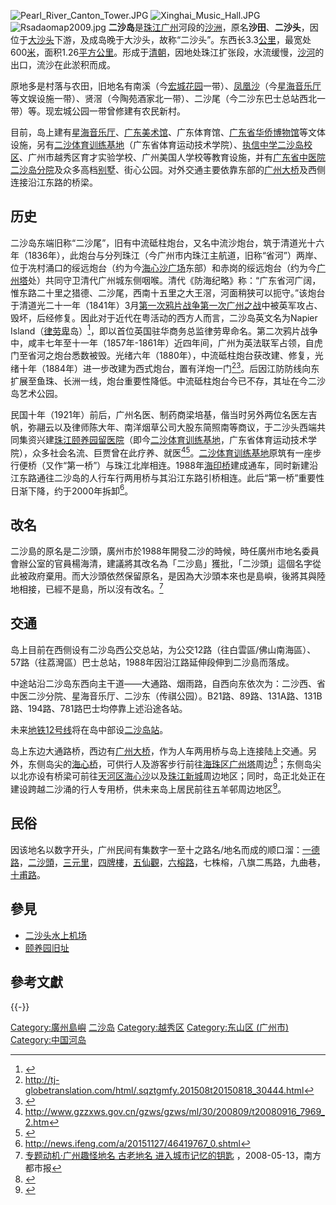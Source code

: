 [[File:Pearl_River_Canton_Tower.JPG|thumb]]
[[File:Xinghai_Music_Hall.JPG|thumb]]
[[File:Rsadaomap2009.jpg|thumb]]
{{Coord|23.1124|N|113.2990|E|format=dms|display=title}}
'''二沙岛'''是[[珠江|珠江]][[广州|广州]]河段的[[沙洲|沙洲]]，原名'''沙田'''、'''二沙头'''，因位于[[大沙头|大沙头]]下游，及成岛晚于大沙头，故称“二沙头”。东西长3.3[[公里|公里]]，最宽处600[[米_(單位)|米]]，面积1.26[[平方公里|平方公里]]。形成于[[清朝|清朝]]，因地处珠江扩张段，水流缓慢，[[沙河_(广州河流)|沙河]]的出口，流沙在此淤积而成。

原地多是村落与农田，旧地名有南溪（今[[宏城花园|宏城花园]]一带）、[[凤凰沙|凤凰沙]]（今[[星海音乐厅|星海音乐厅]]等文娱设施一带）、贤滘（今陶苑酒家北一带）、二沙尾（今二沙东巴士总站西北一带）等。现宏城公园一带曾修建有农民新村。

目前，岛上建有[[星海音乐厅|星海音乐厅]]、[[广东美术馆|广东美术馆]]、广东体育馆、[[广东省华侨博物馆|广东省华侨博物馆]]等文体设施，另有[[二沙体育训练基地|二沙体育训练基地]]（广东省体育运动技术学院）、[[执信中学|执信中学二沙岛校区]]、广州市越秀区育才实验学校、广州美国人学校等教育设施，并有[[广东省中医院|广东省中医院二沙岛分院]]及众多高档[[别墅|别墅]]、街心公园。对外交通主要依靠东部的[[广州大桥_(广州)|广州大桥]]及西侧连接沿江东路的桥梁。

==历史==
二沙岛东端旧称“二沙尾”，旧有中流砥柱炮台，又名中流沙炮台，筑于清道光十六年（1836年），此炮台与分列珠江（今广州市内珠江主航道，旧称“省河”）两岸、位于冼村涌口的绥远炮台（约为今[[海心沙广场|海心沙广场]]东部）和赤岗的绥远炮台（约为今[[广州塔|广州塔]]处）共同守卫清代广州城东侧咽喉。清代《防海纪略》称：“广东省河广阔，惟东路二十里之猎德、二沙尾，西南十五里之大王滘，河面稍狭可以扼守。”该炮台于清道光二十一年（1841年）3月[[第一次鸦片战争|第一次鸦片战争]][[第一次广州之战|第一次广州之战]]中被英军攻占、毁坏，后经修复。因此对于近代在粤活动的西方人而言，二沙岛英文名为Napier Island（[[律劳卑|律劳卑]]岛）<ref>{{Cite web |url=https://books.google.ca/books?id=xhcXAAAAYAAJ&pg=PA478&lpg=PA478&dq=Napier+Island+Canton&source=bl&ots=Xr_ZpXVkvz&sig=ACfU3U2B8LSPCYXm8Xoc-xxqUtZ3Hz2KVw&hl=zh-CN&sa=X&ved=2ahUKEwi1to3676XqAhWOmuAKHZPACcIQ6AEwA3oECAkQAQ#v=onepage&q=Napier%20Island%20Canton&f=false |title=存档副本 |accessdate=2020-06-29 |archive-date=2020-06-30 |archive-url=https://web.archive.org/web/20200630023042/https://books.google.ca/books?id=xhcXAAAAYAAJ&pg=PA478&lpg=PA478&dq=Napier+Island+Canton&source=bl&ots=Xr_ZpXVkvz&sig=ACfU3U2B8LSPCYXm8Xoc-xxqUtZ3Hz2KVw&hl=zh-CN&sa=X&ved=2ahUKEwi1to3676XqAhWOmuAKHZPACcIQ6AEwA3oECAkQAQ#v=onepage&q=Napier%20Island%20Canton&f=false |dead-url=no }}</ref>，即以首位英国驻华商务总监律劳卑命名。第二次鸦片战争中，咸丰七年至十一年（1857年-1861年）近四年间，广州为英法联军占领，自虎门至省河之炮台悉数被毁。光绪六年（1880年），中流砥柱炮台获改建、修复，光绪十年（1884年）进一步改建为西式炮台，置有洋炮一门<ref>http://tj-globetranslation.com/html/.sqztgmfy.201508t20150818_30444.html</ref><ref>{{Cite web |url=http://culture.ycwb.com/2018-10/13/content_30110326.htm |title=存档副本 |accessdate=2020-04-28 |archive-date=2020-02-09 |archive-url=https://web.archive.org/web/20200209023909/http://culture.ycwb.com/2018-10/13/content_30110326.htm |dead-url=no }}</ref>。后因江防防线向东扩展至鱼珠、长洲一线，炮台重要性降低。中流砥柱炮台今已不存，其址在今二沙岛艺术公园。

民国十年（1921年）前后，广州名医、制药商梁培基，偕当时另外两位名医左吉帆，弥翮云以及律师陈大年、南洋烟草公司大股东简照南等商议，于二沙头西端共同集资兴建[[颐养园旧址|珠江颐养园留医院]]（即今[[二沙体育训练基地|二沙体育训练基地]]，广东省体育运动技术学院），众多社会名流、巨贾曾在此疗养、就医<ref>http://www.gzzxws.gov.cn/gzws/gzws/ml/30/200809/t20080916_7969_2.htm</ref><ref>{{Cite web |url=http://www.gzlib.org.cn/gzrw/151597.jhtml |title=存档副本 |access-date=2020-04-28 |archive-date=2022-03-29 |archive-url=https://web.archive.org/web/20220329234405/http://www.gzlib.org.cn/gzrw/151597.jhtml }}</ref>。[[二沙体育训练基地|二沙体育训练基地]]原筑有一座步行便桥（又作“第一桥”）与珠江北岸相连。1988年[[海印橋|海印桥]]建成通车，同时新建沿江东路通往二沙岛的人行车行两用桥与其沿江东路引桥相连。此后“第一桥”重要性日渐下降，约于2000年拆卸<ref>http://news.ifeng.com/a/20151127/46419767_0.shtml</ref>。

== 改名 ==
{{seealso|广州地名}}
二沙島的原名是二沙頭，廣州市於1988年開發二沙的時候，時任廣州市地名委員會辦公室的官員楊海清，建議將其改名為「二沙島」獲批，「二沙頭」這個名字從此被政府棄用。而大沙頭依然保留原名，是因為大沙頭本來也是島嶼，後​將其與陸地相接，已經不是島，所以沒有改名。<ref>[http://www.gzlib.gov.cn/shequ_info/ndgz/NDGZDetail.do?id=278221 专题动机·广州趣怪地名 古老地名 进入城市记忆的钥匙] {{Wayback|url=http://www.gzlib.gov.cn/shequ_info/ndgz/NDGZDetail.do?id=278221 |date=20160304135157 }}，2008-05-13，南方都市报</ref>

== 交通 ==
岛上目前在西侧设有二沙岛西公交总站，为公交12路（往白雲區/佛山南海區）、57路（往荔灣區）巴士总站，1988年因沿江路延伸段伸到二沙島而落成。

中途站沿二沙岛东西向主干道——大通路、烟雨路，自西向东依次为：二沙西、省中医二沙分院、星海音乐厅、二沙东（传祺公园）。B21路、89路、131A路、131B路、194路、781路巴士均停靠上述沿途各站。

未来[[广州地铁12号线|地铁12号线]]将在岛中部设[[二沙岛站|二沙岛站]]。

岛上东边大通路桥，西边有[[广州大桥_(广州)|广州大桥]]，作为人车两用桥与岛上连接陆上交通。另外，东侧岛尖的[[海心桥|海心桥]]，可供行人及游客步行前往[[海珠区|海珠区]][[广州塔|广州塔]]周边<ref>{{Cite news |url=https://news.dayoo.com/gzrbrmt/202104/23/158543_53889921.htm |title=最新！广州首条珠江两岸人行桥即将建成 |author=全杰 |work=广州日报 |date=2021-04-24 |accessdate=2021-05-15 |archive-date=2021-05-15 |archive-url=https://web.archive.org/web/20210515150233/https://news.dayoo.com/gzrbrmt/202104/23/158543_53889921.htm }}</ref>；东侧岛尖以北亦设有桥梁可前往[[天河区|天河区]][[海心沙_(天河区)|海心沙]]以及[[珠江新城|珠江新城]]周边地区；同时，岛正北处正在建设跨越二沙涌的行人专用桥，供未来岛上居民前往五羊邨周边地区<ref>{{Cite news|url=https://baijiahao.baidu.com/s?id=1699836722055844417&wfr=spider&for=pc|title=广州首座珠江两岸人行桥6月开通，第二座准备开建|author=全杰|work=广州日报|date=2021-05-15|accessdate=2021-05-15|archive-date=2021-05-15|archive-url=https://web.archive.org/web/20210515161815/https://baijiahao.baidu.com/s?id=1699836722055844417&wfr=spider&for=pc}}</ref>。

==民俗==
因该地名以数字开头，广州民间有集数字一至十之路名/地名而成的顺口溜：[[一德路|一德路]]，[[二沙島|二沙頭]]，[[三元里|三元里]]，[[四牌楼_(广州)|四牌樓]]，[[五仙观|五仙觀]]，[[六榕路|六榕路]]，七株榕，八旗二馬路，九曲巷，[[第十甫路|十甫路]]。

== 參見 ==
* [[二沙头水上机场|二沙头水上机场]]
* [[颐养园旧址|颐养园旧址]]

== 參考文獻 ==
{{Reflist}}

{{-}}
{{广州}}
{{广州岛屿}}

[[Category:廣州島嶼|Category:廣州島嶼]]
[[Category:二沙岛|]]
[[Category:越秀区|Category:越秀区]]
[[Category:东山区_(广州市)|Category:东山区 (广州市)]]
[[Category:中国河岛|Category:中国河岛]]